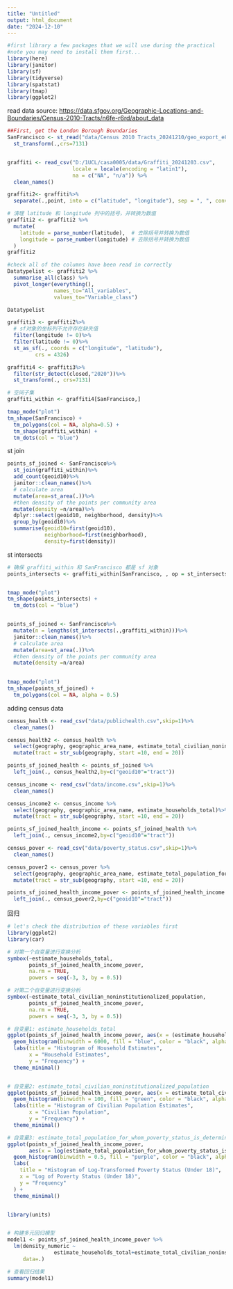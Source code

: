 ```yaml
---
title: "Untitled"
output: html_document
date: "2024-12-10"
---
```

```r
#first library a few packages that we will use during the practical
#note you may need to install them first...
library(here)
library(janitor)
library(sf)
library(tidyverse)
library(spatstat)
library(tmap)
library(ggplot2)
```

read data source:
<https://data.sfgov.org/Geographic-Locations-and-Boundaries/Census-2010-Tracts/n6fe-r6rd/about_data>
```r
##First, get the London Borough Boundaries
SanFrancisco <- st_read("data/Census 2010 Tracts_20241210/geo_export_e8a97388-20a8-42a2-8cf9-db2f2437e863.shp") %>%
  st_transform(.,crs=7131)


graffiti <- read_csv("D:/1UCL/casa0005/data/Graffiti_20241203.csv",
                     locale = locale(encoding = "latin1"),
                     na = c("NA", "n/a")) %>% 
  clean_names()

graffiti2<- graffiti%>%
  separate(.,point, into = c("latitude", "longitude"), sep = ", ", convert = TRUE)

# 清理 latitude 和 longitude 列中的括号，并转换为数值
graffiti2 <- graffiti2 %>%
  mutate(
    latitude = parse_number(latitude),  # 去除括号并转换为数值
    longitude = parse_number(longitude) # 去除括号并转换为数值
  )
graffiti2

#check all of the columns have been read in correctly
Datatypelist <- graffiti2 %>%
  summarise_all(class) %>%
  pivot_longer(everything(),
               names_to="All_variables",
               values_to="Variable_class")

Datatypelist

graffiti3 <- graffiti2%>%
  # sf对象的坐标列不允许存在缺失值
  filter(longitude != 0)%>%
  filter(latitude != 0)%>%
  st_as_sf(., coords = c("longitude", "latitude"),
         crs = 4326)

graffiti4 <- graffiti3%>%
  filter(str_detect(closed,"2020"))%>%
  st_transform(., crs=7131)

# 空间子集
graffiti_within <- graffiti4[SanFrancisco,]

tmap_mode("plot")
tm_shape(SanFrancisco) + 
  tm_polygons(col = NA, alpha=0.5) +
  tm_shape(graffiti_within) + 
  tm_dots(col = "blue")

```
st join
```r
points_sf_joined <- SanFrancisco%>%
  st_join(graffiti_within)%>%
  add_count(geoid10)%>%
  janitor::clean_names()%>%
  # calculate area
  mutate(area=st_area(.))%>%
  #then density of the points per community area
  mutate(density =n/area)%>%
  dplyr::select(geoid10, neighborhood, density)%>%
  group_by(geoid10)%>%
  summarise(geoid10=first(geoid10),
            neighborhood=first(neighborhood),
            density=first(density))
```
st intersects
```r
# 确保 graffiti_within 和 SanFrancisco 都是 sf 对象
points_intersects <- graffiti_within[SanFrancisco, , op = st_intersects]


tmap_mode("plot")
tm_shape(points_intersects) + 
  tm_dots(col = "blue")



```
```r
points_sf_joined <- SanFrancisco%>%
  mutate(n = lengths(st_intersects(.,graffiti_within)))%>%
  janitor::clean_names()%>%
  # calculate area
  mutate(area=st_area(.))%>%
  #then density of the points per community area
  mutate(density =n/area)
  

tmap_mode("plot")
tm_shape(points_sf_joined) + 
  tm_polygons(col = NA, alpha = 0.5)
```
 
adding census data
```r
census_health <- read_csv("data/publichealth.csv",skip=1)%>%
  clean_names()

census_health2 <- census_health %>%
  select(geography, geographic_area_name, estimate_total_civilian_noninstitutionalized_population)%>%
  mutate(tract = str_sub(geography, start =10, end = 20))

points_sf_joined_health <- points_sf_joined %>%
  left_join(., census_health2,by=c("geoid10"="tract"))

```
```r
census_income <- read_csv("data/income.csv",skip=1)%>%
  clean_names()

census_income2 <- census_income %>%
  select(geography, geographic_area_name, estimate_households_total)%>%
  mutate(tract = str_sub(geography, start =10, end = 20))

points_sf_joined_health_income <- points_sf_joined_health %>%
  left_join(., census_income2,by=c("geoid10"="tract"))
```
```r
census_pover <- read_csv("data/poverty_status.csv",skip=1)%>%
  clean_names()

census_pover2 <- census_pover %>%
  select(geography, geographic_area_name, estimate_total_population_for_whom_poverty_status_is_determined_age_under_18_years)%>%
  mutate(tract = str_sub(geography, start =10, end = 20))

points_sf_joined_health_income_pover <- points_sf_joined_health_income %>%
  left_join(., census_pover2,by=c("geoid10"="tract"))
```
回归
```r
# let's check the distribution of these variables first
library(ggplot2)
library(car)

# 对第一个自变量进行变换分析
symbox(~estimate_households_total, 
       points_sf_joined_health_income_pover, 
       na.rm = TRUE, 
       powers = seq(-3, 3, by = 0.5))

# 对第二个自变量进行变换分析
symbox(~estimate_total_civilian_noninstitutionalized_population, 
       points_sf_joined_health_income_pover, 
       na.rm = TRUE, 
       powers = seq(-3, 3, by = 0.5))

# 自变量1: estimate_households_total
ggplot(points_sf_joined_health_income_pover, aes(x = (estimate_households_total)^1.5)) +
  geom_histogram(binwidth = 6000, fill = "blue", color = "black", alpha = 0.7) +
  labs(title = "Histogram of Household Estimates",
       x = "Household Estimates",
       y = "Frequency") +
  theme_minimal()


# 自变量2: estimate_total_civilian_noninstitutionalized_population
ggplot(points_sf_joined_health_income_pover, aes(x = estimate_total_civilian_noninstitutionalized_population)) +
  geom_histogram(binwidth = 100, fill = "green", color = "black", alpha = 0.7) +
  labs(title = "Histogram of Civilian Population Estimates",
       x = "Civilian Population",
       y = "Frequency") +
  theme_minimal()

# 自变量3: estimate_total_population_for_whom_poverty_status_is_determined_age_under_18_years
ggplot(points_sf_joined_health_income_pover, 
       aes(x = log(estimate_total_population_for_whom_poverty_status_is_determined_age_under_18_years))) +  
  geom_histogram(binwidth = 0.5, fill = "purple", color = "black", alpha = 0.7) + 
  labs(
    title = "Histogram of Log-Transformed Poverty Status (Under 18)",
    x = "Log of Poverty Status (Under 18)",
    y = "Frequency"
  ) +
  theme_minimal()



```

```r
library(units)


# 构建多元回归模型
model1 <- points_sf_joined_health_income_pover %>%
  lm(density_numeric ~
               estimate_households_total+estimate_total_civilian_noninstitutionalized_population+estimate_total_population_for_whom_poverty_status_is_determined_age_under_18_years,
     data=.)

# 查看回归结果
summary(model1)


```

